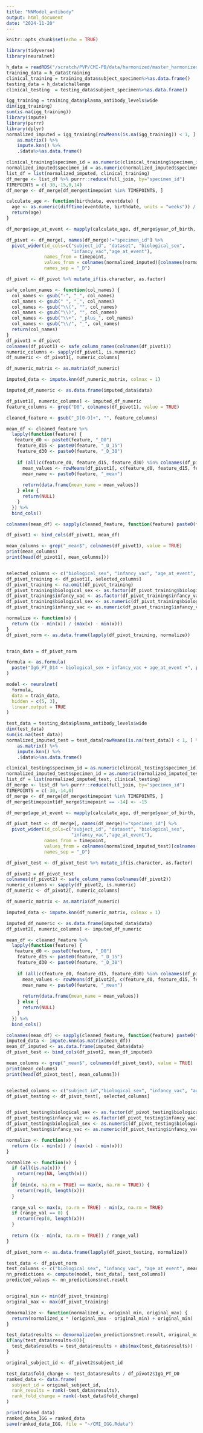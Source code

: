 ```yaml
---
title: "NNModel_antibody"
output: html_document
date: "2024-11-20"
---
```


```r
knitr::opts_chunk$set(echo = TRUE)
```

```r
library(tidyverse)
library(neuralnet)
```

```r
h_data = readRDS("/scratch/PVP/CMI-PB/data/harmonized/master_harmonized_data.RDS")
training_data = h_data$training
clinical_training = training_data$subject_specimen%>%as.data.frame()
testing_data = h_data$challenge
clinical_testing  = testing_data$subject_specimen%>%as.data.frame()
```

```r
igg_training = training_data$plasma_antibody_levels$wide
dim(igg_training)
sum(is.na(igg_training))
library(impute)
library(purrr)
library(dplyr)
normalized_imputed = igg_training[rowMeans(is.na(igg_training)) < 1, ] %>%
    as.matrix() %>%
    impute.knn() %>%
    .$data%>%as.data.frame()

clinical_training$specimen_id = as.numeric(clinical_training$specimen_id)
normalized_imputed$specimen_id = as.numeric(normalized_imputed$specimen_id)
list_df = list(normalized_imputed, clinical_training)
df_merge <- list_df %>% purrr::reduce(full_join, by="specimen_id")
TIMEPOINTS = c(-30,-15,0,14)
df_merge <- df_merge[df_merge$timepoint %in% TIMEPOINTS, ]

calculate_age <- function(birthdate, eventdate) {
  age <- as.numeric(difftime(eventdate, birthdate, units = "weeks")) / 52.25
  return(age)
}

df_merge$age_at_event <- mapply(calculate_age, df_merge$year_of_birth, df_merge$date_of_boost)

df_pivot <- df_merge[, names(df_merge)!="specimen_id"] %>%
  pivot_wider(id_cols=c("subject_id", "dataset", "biological_sex",
                        "infancy_vac","age_at_event"),
              names_from = timepoint,
              values_from = colnames(normalized_imputed)[colnames(normalized_imputed) != "specimen_id"],
              names_sep = "_D")
```

```r
df_pivot <- df_pivot %>% mutate_if(is.character, as.factor)
```


```r
safe_column_names <- function(col_names) {
  col_names <- gsub("-", "_", col_names)   
  col_names <- gsub(" ", "_", col_names)   
  col_names <- gsub("\\(", "", col_names) 
  col_names <- gsub("\\)", "", col_names)  
  col_names <- gsub("\\+", "_plus_", col_names)  
  col_names <- gsub("\\/", "_", col_names)
  return(col_names)
}
df_pivot1 = df_pivot
colnames(df_pivot1) <- safe_column_names(colnames(df_pivot1))
numeric_columns <- sapply(df_pivot1, is.numeric)
df_numeric <- df_pivot1[, numeric_columns]

df_numeric_matrix <- as.matrix(df_numeric)

imputed_data <- impute.knn(df_numeric_matrix, colmax = 1)

imputed_df_numeric <- as.data.frame(imputed_data$data)

df_pivot1[, numeric_columns] <- imputed_df_numeric
feature_columns <- grep("D0", colnames(df_pivot1), value = TRUE)

cleaned_feature <- gsub("_D[0-9]+", "", feature_columns)

mean_df <- cleaned_feature %>%
  lapply(function(feature) {
   feature_d0 <- paste0(feature, "_D0")
    feature_d15 <- paste0(feature, "_D_15")
    feature_d30 <- paste0(feature, "_D_30")
    
    if (all(c(feature_d0, feature_d15, feature_d30) %in% colnames(df_pivot1))) {
      mean_values <- rowMeans(df_pivot1[, c(feature_d0, feature_d15, feature_d30)], na.rm = TRUE)
      mean_name <- paste0(feature, "_mean")
      
      return(data.frame(mean_name = mean_values))
    } else {
      return(NULL)
    }
  }) %>%
  bind_cols()

colnames(mean_df) <- sapply(cleaned_feature, function(feature) paste0(feature, "_mean"))

df_pivot1 <- bind_cols(df_pivot1, mean_df)

mean_columns <- grep("_mean$", colnames(df_pivot1), value = TRUE)
print(mean_columns)
print(head(df_pivot1[, mean_columns]))


selected_columns <- c("biological_sex", "infancy_vac", "age_at_event", "IgG_PT_D14", mean_columns)
df_pivot_training <- df_pivot1[, selected_columns]
df_pivot_training <- na.omit(df_pivot_training)
df_pivot_training$biological_sex <- as.factor(df_pivot_training$biological_sex)
df_pivot_training$infancy_vac <- as.factor(df_pivot_training$infancy_vac)
df_pivot_training$biological_sex <- as.numeric(df_pivot_training$biological_sex) - 1
df_pivot_training$infancy_vac <- as.numeric(df_pivot_training$infancy_vac) - 1

normalize <- function(x) {
  return ((x - min(x)) / (max(x) - min(x)))
}
df_pivot_norm <- as.data.frame(lapply(df_pivot_training, normalize))


train_data = df_pivot_norm

formula <- as.formula(
  paste("IgG_PT_D14 ~ biological_sex + infancy_vac + age_at_event +", paste(mean_columns, collapse = " + "))
)

model <- neuralnet(
  formula,
  data = train_data,
  hidden = c(5, 3),
  linear.output = TRUE
)
```
```r
test_data = testing_data$plasma_antibody_levels$wide
dim(test_data)
sum(is.na(test_data))
normalized_imputed_test = test_data[rowMeans(is.na(test_data)) < 1, ] %>%
    as.matrix() %>%
    impute.knn() %>%
    .$data%>%as.data.frame()

clinical_testing$specimen_id = as.numeric(clinical_testing$specimen_id)
normalized_imputed_test$specimen_id = as.numeric(normalized_imputed_test$specimen_id)
list_df = list(normalized_imputed_test, clinical_testing)
df_merge <- list_df %>% purrr::reduce(full_join, by="specimen_id")
TIMEPOINTS = c(-30,-14,0)
df_merge <- df_merge[df_merge$timepoint %in% TIMEPOINTS, ]
df_merge$timepoint[df_merge$timepoint == -14] <- -15

df_merge$age_at_event <- mapply(calculate_age, df_merge$year_of_birth, df_merge$date_of_boost)

df_pivot_test <- df_merge[, names(df_merge)!="specimen_id"] %>%
  pivot_wider(id_cols=c("subject_id", "dataset", "biological_sex",
                        "infancy_vac","age_at_event"),
              names_from = timepoint,
              values_from = colnames(normalized_imputed_test)[colnames(normalized_imputed_test) != "specimen_id"],
              names_sep = "_D")

```

```r
df_pivot_test <- df_pivot_test %>% mutate_if(is.character, as.factor)
```
```r

df_pivot2 = df_pivot_test
colnames(df_pivot2) <- safe_column_names(colnames(df_pivot2))
numeric_columns <- sapply(df_pivot2, is.numeric)
df_numeric <- df_pivot2[, numeric_columns]

df_numeric_matrix <- as.matrix(df_numeric)

imputed_data <- impute.knn(df_numeric_matrix, colmax = 1)

imputed_df_numeric <- as.data.frame(imputed_data$data)
df_pivot2[, numeric_columns] <- imputed_df_numeric

mean_df <- cleaned_feature %>%
  lapply(function(feature) {
   feature_d0 <- paste0(feature, "_D0")
    feature_d15 <- paste0(feature, "_D_15")
    feature_d30 <- paste0(feature, "_D_30")
    
    if (all(c(feature_d0, feature_d15, feature_d30) %in% colnames(df_pivot2))) {
      mean_values <- rowMeans(df_pivot2[, c(feature_d0, feature_d15, feature_d30)], na.rm = TRUE)
      mean_name <- paste0(feature, "_mean")
      
      return(data.frame(mean_name = mean_values))
    } else {
      return(NULL)
    }
  }) %>%
  bind_cols()

colnames(mean_df) <- sapply(cleaned_feature, function(feature) paste0(feature, "_mean"))
imputed_data <- impute.knn(as.matrix(mean_df))
mean_df_imputed <- as.data.frame(imputed_data$data)
df_pivot_test <- bind_cols(df_pivot2, mean_df_imputed)

mean_columns <- grep("_mean$", colnames(df_pivot_test), value = TRUE)
print(mean_columns)
print(head(df_pivot_test[, mean_columns]))


selected_columns <- c("subject_id","biological_sex", "infancy_vac", "age_at_event","IgG_PT_D0", mean_columns)
df_pivot_testing <- df_pivot_test[, selected_columns]


df_pivot_testing$biological_sex <- as.factor(df_pivot_testing$biological_sex)
df_pivot_testing$infancy_vac <- as.factor(df_pivot_testing$infancy_vac)
df_pivot_testing$biological_sex <- as.numeric(df_pivot_testing$biological_sex) - 1
df_pivot_testing$infancy_vac <- as.numeric(df_pivot_testing$infancy_vac) - 1

normalize <- function(x) {
  return ((x - min(x)) / (max(x) - min(x)))
}

normalize <- function(x) {
  if (all(is.na(x))) {
    return(rep(NA, length(x))) 
  }
  if (min(x, na.rm = TRUE) == max(x, na.rm = TRUE)) {
    return(rep(0, length(x)))  
  }
  
  range_val <- max(x, na.rm = TRUE) - min(x, na.rm = TRUE)
  if (range_val == 0) {
    return(rep(0, length(x)))  
  }
  
  return ((x - min(x, na.rm = TRUE)) / range_val)
}

df_pivot_norm <- as.data.frame(lapply(df_pivot_testing, normalize))

test_data <- df_pivot_norm
test_columns <- c("biological_sex", "infancy_vac", "age_at_event", mean_columns)
nn_predictions <- compute(model, test_data[, test_columns])
predicted_values <- nn_predictions$net.result


original_min <- min(df_pivot_training)  
original_max <- max(df_pivot_training)  

denormalize <- function(normalized_x, original_min, original_max) {
  return(normalized_x * (original_max - original_min) + original_min)
}

test_data$results <- denormalize(nn_predictions$net.result, original_min, original_max)
if(any(test_data$results<0)){
  test_data$results = test_data$results + abs(max(test_data$results)) +1
}

```
```r
original_subject_id <- df_pivot2$subject_id

test_data$fold_change <- test_data$results / df_pivot2$IgG_PT_D0
ranked_data <- data.frame(
  subject_id = original_subject_id,
  rank_results = rank(-test_data$results),  
  rank_fold_change = rank(-test_data$fold_change)  
)

print(ranked_data)
ranked_data_IGG = ranked_data
save(ranked_data_IGG, file = "~/CMI_IGG.Rdata")
```
